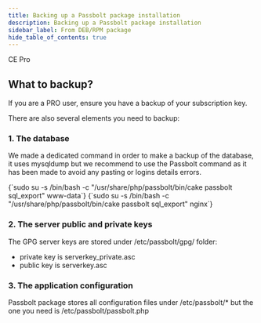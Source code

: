 ```yaml
---
title: Backing up a Passbolt package installation
description: Backing up a Passbolt package installation
sidebar_label: From DEB/RPM package
hide_table_of_contents: true
---
```



<div style={{display: "flex", gap: "1rem"}}>
  <Chips link="https://www.passbolt.com/ce/docker" isUnderMainTitle={true}>CE</Chips>
  <Chips link="https://www.passbolt.com/pricing/pro" isUnderMainTitle={true}>Pro</Chips>
</div>

<Prerequisites />

## What to backup?

If you are a PRO user, ensure you have a backup of your subscription key.

There are also several elements you need to backup:

### 1. The database

We made a dedicated command in order to make a backup of the database, it uses mysqldump but we recommend to use the Passbolt command as it has been made to avoid any pasting or logins details errors.

<Tabs>
  <TabItem value="deb" label="Debian/Ubuntu" default>
    <CodeBlock>
      {`sudo su -s /bin/bash -c "/usr/share/php/passbolt/bin/cake passbolt sql_export" www-data`}
    </CodeBlock>
  </TabItem>

  <TabItem value="rpm" label="RPM">
    <CodeBlock>
      {`sudo su -s /bin/bash -c "/usr/share/php/passbolt/bin/cake passbolt sql_export" nginx`}
    </CodeBlock>
  </TabItem>
</Tabs>


### 2. The server public and private keys

The GPG server keys are stored under /etc/passbolt/gpg/ folder:

* private key is serverkey_private.asc
* public key is serverkey.asc

### 3. The application configuration

Passbolt package stores all configuration files under /etc/passbolt/* but the one you need is /etc/passbolt/passbolt.php


<BackupList />
<MigrateOldToNew />
<SecretKeys />
